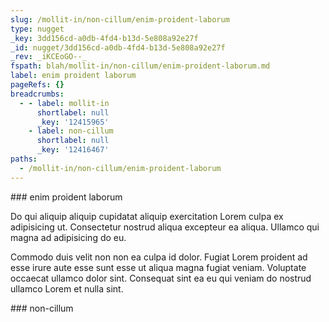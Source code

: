 ```yaml
---
slug: /mollit-in/non-cillum/enim-proident-laborum
type: nugget
_key: 3dd156cd-a0db-4fd4-b13d-5e808a92e27f
_id: nugget/3dd156cd-a0db-4fd4-b13d-5e808a92e27f
_rev: _iKCEoGO--_
fspath: blah/mollit-in/non-cillum/enim-proident-laborum.md
label: enim proident laborum
pageRefs: {}
breadcrumbs:
  - - label: mollit-in
      shortlabel: null
      _key: '12415965'
    - label: non-cillum
      shortlabel: null
      _key: '12416467'
paths:
  - /mollit-in/non-cillum/enim-proident-laborum
---
```


<NuggetArea>
<Nugget slug="/mollit-in/non-cillum/enim-proident-laborum" type="nugget" _key="3dd156cd-a0db-4fd4-b13d-5e808a92e27f" _id="nugget/3dd156cd-a0db-4fd4-b13d-5e808a92e27f" _rev="_iKCEoGO--_" fspath="blah/mollit-in/non-cillum/enim-proident-laborum.md" label="enim proident laborum" paths="/mollit-in/non-cillum/enim-proident-laborum">
<NuggetBody>
### enim proident laborum

Do qui aliquip aliquip cupidatat aliquip exercitation Lorem culpa ex adipisicing ut. Consectetur nostrud aliqua excepteur ea aliqua. Ullamco qui magna ad adipisicing do eu.

Commodo duis velit non non ea culpa id dolor. Fugiat Lorem proident ad esse irure aute esse sunt esse ut aliqua magna fugiat veniam. Voluptate occaecat ullamco dolor sint. Consequat sint ea eu qui veniam do nostrud ullamco Lorem et nulla sint.

</NuggetBody>
<Breadcrumbs>
<Crumbs>
<Crumb _key="12415965" label="mollit-in" /><Crumb _key="12416467" label="non-cillum" />
</Crumbs>
</Breadcrumbs>
</Nugget>

<NuggetsInbound>
</NuggetsInbound>
<NuggetsOutbound>
</NuggetsOutbound>
</NuggetArea>
<PassagesInbound>
<Passage direction="inbound" type="passage" _key="12416467" _id="passage/12416467" _rev="_iKCEoF6--_" label="non-cillum" passage="non-cillum" fspath="blah/mollit-in/non-cillum" paths="/mollit-in/non-cillum" slug="/mollit-in/non-cillum">
<NuggetBody>
### non-cillum

</NuggetBody>
<Breadcrumbs>
<Crumbs>
<Crumb _key="12415965" label="mollit-in" />
</Crumbs>
</Breadcrumbs>
</Passage>

</PassagesInbound>
<PassagesOutbound>
</PassagesOutbound>